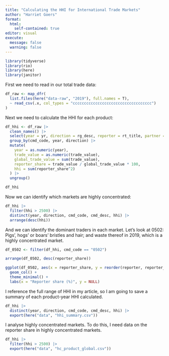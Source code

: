 ```yaml
---
title: "Calculating the HHI for International Trade Markets"
author: "Harriet Goers"
format: 
  html:
    self-contained: true
editor: visual
execute:
  message: false
  warning: false
---
```


```r
library(tidyverse)
library(rio)
library(here)
library(janitor)
```

First we need to read in our total trade data:

```r
df_raw <- map_dfr(
  list.files(here("data-raw", "2019"), full.names = T), 
  ~ read_csv(.x, col_types = "ccccccccccccccccccccccccccccccccccc")
)
```

Next we need to calculate the HHI for each product:

```r
df_hhi <- df_raw |> 
  clean_names() |> 
  select(year = yr, direction = rg_desc, reporter = rt_title, partner = pt_title, cmd_code, cmd_desc = cmd_desc_e, trade_value) |> 
  group_by(cmd_code, year, direction) |> 
  mutate(
    year = as.numeric(year),
    trade_value = as.numeric(trade_value),
    global_trade_value = sum(trade_value),
    reporter_share = trade_value / global_trade_value * 100,
    hhi = sum(reporter_share^2)
  ) |> 
  ungroup()

df_hhi
```

Now we can identify which markets are highly concentrated:

```r
df_hhi |> 
  filter(hhi > 2500) |> 
  distinct(year, direction, cmd_code, cmd_desc, hhi) |> 
  arrange(desc(hhi))
```

And we can identify the dominant traders in each market. Let's look at 0502: Pigs', hogs' or boars' bristles and hair; and waste thereof in 2019, which is a highly concentrated market.

```r
df_0502 <- filter(df_hhi, cmd_code == "0502")

arrange(df_0502, desc(reporter_share))
```

```r
ggplot(df_0502, aes(x = reporter_share, y = reorder(reporter, reporter_share))) + 
  geom_col() + 
  theme_minimal() + 
  labs(x = "Reporter share (%)", y = NULL)
```

I reference the full range of HHI in my article, so I am going to save a summary of each product-year HHI calculated.

```r
df_hhi |> 
  distinct(year, direction, cmd_code, cmd_desc, hhi) |> 
  export(here("data", "hhi_summary.csv"))
```

I analyse highly concentrated markets. To do this, I need data on the reporter share in highly concentrated markets.

```r
df_hhi |> 
  filter(hhi > 2500) |> 
  export(here("data", "hc_product_global.csv"))
```
